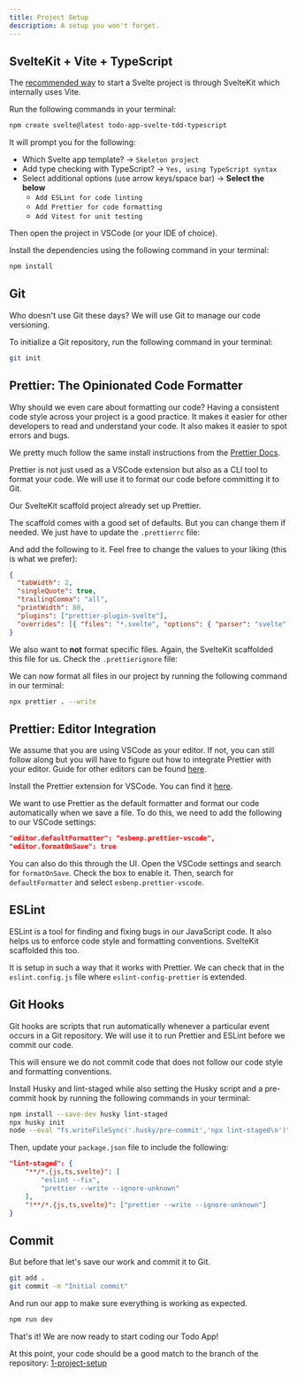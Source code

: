 ```yaml
---
title: Project Setup
description: A setup you won't forget.
---
```


## SvelteKit + Vite + TypeScript

The [recommended way](https://svelte.dev/docs/introduction#start-a-new-project) to start a Svelte project is through SvelteKit which internally uses Vite.

Run the following commands in your terminal:

```sh
npm create svelte@latest todo-app-svelte-tdd-typescript
```

It will prompt you for the following:

- Which Svelte app template? -> `Skeleton project`
- Add type checking with TypeScript? -> `Yes, using TypeScript syntax`
- Select additional options (use arrow keys/space bar) -> **Select the below**
  - `Add ESLint for code linting`
  - `Add Prettier for code formatting`
  - `Add Vitest for unit testing`

Then open the project in VSCode (or your IDE of choice).

Install the dependencies using the following command in your terminal:

```sh
npm install
```

## Git

Who doesn't use Git these days? We will use Git to manage our code versioning.

To initialize a Git repository, run the following command in your terminal:

```sh
git init
```

## Prettier: The Opinionated Code Formatter

<Callout>
  Why should we even care about formatting our code? Having a consistent code
  style across your project is a good practice. It makes it easier for other
  developers to read and understand your code. It also makes it easier to spot
  errors and bugs.
</Callout>

We pretty much follow the same install instructions from the [Prettier Docs](https://prettier.io/docs/en/install).

Prettier is not just used as a VSCode extension but also as a CLI tool to format your code. We will use it to format our code before committing it to Git.

Our SvelteKit scaffold project already set up Prettier.

The scaffold comes with a good set of defaults. But you can change them if needed. We just have to update the `.prettierrc` file:

And add the following to it. Feel free to change the values to your liking (this is what we prefer):

```json title='.prettierrc' {1-8}
{
  "tabWidth": 2,
  "singleQuote": true,
  "trailingComma": "all",
  "printWidth": 80,
  "plugins": ["prettier-plugin-svelte"],
  "overrides": [{ "files": "*.svelte", "options": { "parser": "svelte" } }]
}
```

We also want to **not** format specific files. Again, the SvelteKit scaffolded this file for us. Check the `.prettierignore` file:

We can now format all files in our project by running the following command in our terminal:

```sh
npx prettier . --write
```

## Prettier: Editor Integration

We assume that you are using VSCode as your editor. If not, you can still follow along but you will have to figure out how to integrate Prettier with your editor. Guide for other editors can be found [here](https://prettier.io/docs/en/editors).

Install the Prettier extension for VSCode. You can find it [here](https://marketplace.visualstudio.com/items?itemName=esbenp.prettier-vscode).

We want to use Prettier as the default formatter and format our code automatically when we save a file. To do this, we need to add the following to our VSCode settings:

```json
"editor.defaultFormatter": "esbenp.prettier-vscode",
"editor.formatOnSave": true
```

You can also do this through the UI. Open the VSCode settings and search for `formatOnSave`. Check the box to enable it. Then, search for `defaultFormatter` and select `esbenp.prettier-vscode`.

## ESLint

ESLint is a tool for finding and fixing bugs in our JavaScript code. It also helps us to enforce code style and formatting conventions. SvelteKit scaffolded this too.

It is setup in such a way that it works with Prettier. We can check that in the `eslint.config.js` file where `eslint-config-prettier` is extended.

## Git Hooks

Git hooks are scripts that run automatically whenever a particular event occurs in a Git repository. We will use it to run Prettier and ESLint before we commit our code.

This will ensure we do not commit code that does not follow our code style and formatting conventions.

Install Husky and lint-staged while also setting the Husky script and a pre-commit hook by running the following commands in your terminal:

```sh
npm install --save-dev husky lint-staged
npx husky init
node --eval "fs.writeFileSync('.husky/pre-commit','npx lint-staged\n')"
```

Then, update your `package.json` file to include the following:

```json title='package.json'
"lint-staged": {
	"**/*.{js,ts,svelte}": [
		"eslint --fix",
		"prettier --write --ignore-unknown"
	],
	"!**/*.{js,ts,svelte}": ["prettier --write --ignore-unknown"]
}
```

## Commit

But before that let's save our work and commit it to Git.

```sh
git add .
git commit -m "Initial commit"
```

And run our app to make sure everything is working as expected.

```sh
npm run dev
```

That's it! We are now ready to start coding our Todo App!

At this point, your code should be a good match to the branch of the repository: [1-project-setup](https://github.com/Frontend-Hire/todo-app-svelte-tdd-typescript/tree/1-project-setup)
